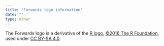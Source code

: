 ```yaml
---
title: "Forwards logo information"
date: ""
type: other
---
```


The Forwards logo is a derivative of the [R logo](https://www.r-project.org/logo/Rlogo.svg), [©2016 The R Foundation](https://www.r-project.org/logo/), used under [CC BY-SA 4.0](https://creativecommons.org/licenses/by-sa/4.0/).